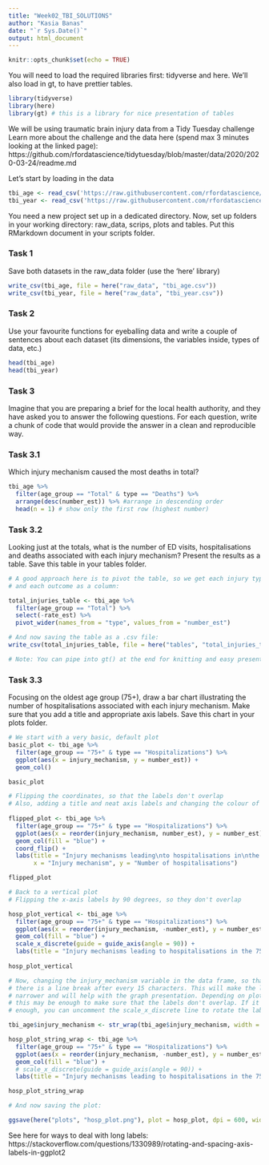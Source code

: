 ```yaml
---
title: "Week02_TBI_SOLUTIONS"
author: "Kasia Banas"
date: "`r Sys.Date()`"
output: html_document
---
```


```r
knitr::opts_chunk$set(echo = TRUE)
```

You will need to load the required libraries first: tidyverse and here.
We'll also load in gt, to have prettier tables.

```r
library(tidyverse)
library(here)
library(gt) # this is a library for nice presentation of tables
```

We will be using traumatic brain injury data from a Tidy Tuesday challenge
Learn more about the challenge and the data here (spend max 3 minutes looking at the linked page):
https://github.com/rfordatascience/tidytuesday/blob/master/data/2020/2020-03-24/readme.md

Let's start by loading in the data

```r
tbi_age <- read_csv('https://raw.githubusercontent.com/rfordatascience/tidytuesday/master/data/2020/2020-03-24/tbi_age.csv')
tbi_year <- read_csv('https://raw.githubusercontent.com/rfordatascience/tidytuesday/master/data/2020/2020-03-24/tbi_year.csv')
```

You need a new project set up in a dedicated directory. Now, set up folders in your working directory: raw_data, scrips, plots and tables. Put this RMarkdown document in your scripts folder. 

### Task 1
Save both datasets in the raw_data folder (use the 'here' library)

```r
write_csv(tbi_age, file = here("raw_data", "tbi_age.csv"))
write_csv(tbi_year, file = here("raw_data", "tbi_year.csv"))
```

### Task 2
Use your favourite functions for eyeballing data and write a couple of sentences about each dataset (its dimensions, the variables inside, types of data, etc.)

```r
head(tbi_age)
head(tbi_year)
```

### Task 3
Imagine that you are preparing a brief for the local health authority, and they have asked you to answer the following questions. For each question, write a chunk of code that would provide the answer in a clean and reproducible way.

### Task 3.1
Which injury mechanism caused the most deaths in total?

```r
tbi_age %>% 
  filter(age_group == "Total" & type == "Deaths") %>% 
  arrange(desc(number_est)) %>% #arrange in descending order
  head(n = 1) # show only the first row (highest number)
```


### Task 3.2
Looking just at the totals, what is the number of ED visits, hospitalisations and deaths
associated with each injury mechanism? Present the results as a table. Save this table in your tables folder.

```r

# A good approach here is to pivot the table, so we get each injury type as a row,
# and each outcome as a column:

total_injuries_table <- tbi_age %>% 
  filter(age_group == "Total") %>% 
  select(-rate_est) %>% 
  pivot_wider(names_from = "type", values_from = "number_est") 

# And now saving the table as a .csv file:
write_csv(total_injuries_table, file = here("tables", "total_injuries_table.csv"))

# Note: You can pipe into gt() at the end for knitting and easy presentation

```

### Task 3.3
Focusing on the oldest age group (75+), draw a bar chart illustrating the number of hospitalisations associated with each injury mechanism. Make sure that you add a title and appropriate axis labels. Save this chart in your plots folder.

```r

# We start with a very basic, default plot
basic_plot <- tbi_age %>% 
  filter(age_group == "75+" & type == "Hospitalizations") %>% 
  ggplot(aes(x = injury_mechanism, y = number_est)) +
  geom_col() 

basic_plot

# Flipping the coordinates, so that the labels don't overlap
# Also, adding a title and neat axis labels and changing the colour of the bars
  
flipped_plot <- tbi_age %>% 
  filter(age_group == "75+" & type == "Hospitalizations") %>% 
  ggplot(aes(x = reorder(injury_mechanism, number_est), y = number_est)) +
  geom_col(fill = "blue") +
  coord_flip() +
  labs(title = "Injury mechanisms leading\nto hospitalisations in\nthe 75+ age group", 
       x = "Injury mechanism", y = "Number of hospitalisations")

flipped_plot

# Back to a vertical plot
# Flipping the x-axis labels by 90 degrees, so they don't overlap

hosp_plot_vertical <- tbi_age %>% 
  filter(age_group == "75+" & type == "Hospitalizations") %>% 
  ggplot(aes(x = reorder(injury_mechanism, -number_est), y = number_est)) +
  geom_col(fill = "blue") +
  scale_x_discrete(guide = guide_axis(angle = 90)) +
  labs(title = "Injury mechanisms leading to hospitalisations in the 75+ age group", x = "Injury mechanism", y = "Number of hospitalisations")
  
hosp_plot_vertical

# Now, changing the injury_mechanism variable in the data frame, so that
# there is a line break after every 15 characters. This will make the labels
# narrower and will help with the graph presentation. Depending on plot size,
# this may be enough to make sure that the labels don't overlap. If it's not
# enough, you can uncomment the scale_x_discrete line to rotate the labels.

tbi_age$injury_mechanism <- str_wrap(tbi_age$injury_mechanism, width = 15)

hosp_plot_string_wrap <- tbi_age %>% 
  filter(age_group == "75+" & type == "Hospitalizations") %>% 
  ggplot(aes(x = reorder(injury_mechanism, -number_est), y = number_est)) +
  geom_col(fill = "blue") +
  # scale_x_discrete(guide = guide_axis(angle = 90)) +
  labs(title = "Injury mechanisms leading to hospitalisations in the 75+ age group", x = "Injury mechanism", y = "Number of hospitalisations")

hosp_plot_string_wrap

# And now saving the plot:

ggsave(here("plots", "hosp_plot.png"), plot = hosp_plot, dpi = 600, width = 8, height = 6, units = "in")

```

See here for ways to deal with long labels: https://stackoverflow.com/questions/1330989/rotating-and-spacing-axis-labels-in-ggplot2


